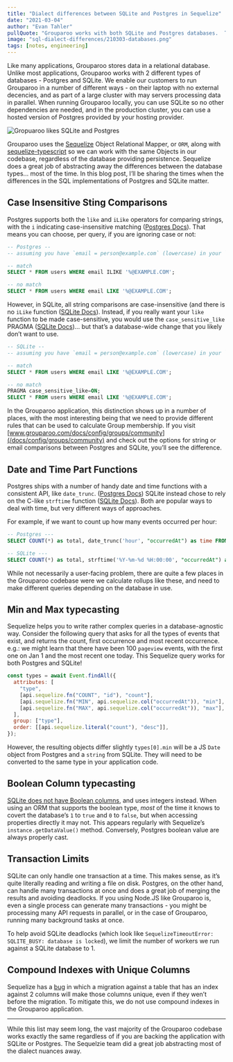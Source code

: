 ```yaml
---
title: "Dialect differences between SQLite and Postgres in Sequelize"
date: "2021-03-04"
author: "Evan Tahler"
pullQuote: "Grouparoo works with both SQLite and Postgres databases.  This post shares what we've learned about the differences."
image: "sql-dialect-differences/210303-databases.png"
tags: [notes, engineering]
---
```


Like many applications, Grouparoo stores data in a relational database. Unlike most applications, Grouparoo works with 2 different types of databases - Postgres and SQLite. We enable our customers to run Grouparoo in a number of different ways - on their laptop with no external decencies, and as part of a large cluster with may servers processing data in parallel. When running Grouparoo locally, you can use SQLite so no other dependencies are needed, and in the production cluster, you can use a hosted version of Postgres provided by your hosting provider.

<Image
  centered
  alt="Gropuaroo likes SQLite and Postgres"
  src="sql-dialect-differences/210303-databases.png"
  width={1015}
  height={533}
/>

Grouparoo uses the [Sequelize](https://sequelize.org/) Object Relational Mapper, or `ORM`, along with [sequelize-typescript](https://github.com/RobinBuschmann/sequelize-typescript) so we can work with the same Objects in our codebase, regardless of the database providing persistence. Sequelize does a great job of abstracting away the differences between the database types... most of the time. In this blog post, I’ll be sharing the times when the differences in the SQL implementations of Postgres and SQLite matter.

## Case Insensitive Sting Comparisons

Postgres supports both the `like` and `iLike` operators for comparing strings, with the `i` indicating case-insensitive matching ([Postgres Docs](https://www.postgresql.org/docs/12/functions-matching.html)). That means you can choose, per query, if you are ignoring case or not:

```sql
-- Postgres --
-- assuming you have `email = person@example.com` (lowercase) in your `users` table

-- match
SELECT * FROM users WHERE email ILIKE '%@EXAMPLE.COM';

-- no match
SELECT * FROM users WHERE email LIKE '%@EXAMPLE.COM';
```

However, in SQLite, all string comparisons are case-insensitive (and there is no `iLike` function ([SQLite Docs](https://sqlite.org/lang_expr.html)). Instead, if you really want your `like` function to be made case-sensitive, you would use the `case_sensitive_like` PRAGMA ([SQLite Docs](https://sqlite.org/pragma.html#pragma_case_sensitive_like))... but that’s a database-wide change that you likely don’t want to use.

```sql
-- SQLite --
-- assuming you have `email = person@example.com` (lowercase) in your `users` table

-- match
SELECT * FROM users WHERE email LIKE '%@EXAMPLE.COM';

-- no match
PRAGMA case_sensitive_like=ON;
SELECT * FROM users WHERE email LIKE '%@EXAMPLE.COM';
```

In the Grouparoo application, this distinction shows up in a number of places, with the most interesting being that we need to provide different rules that can be used to calculate Group membership. If you visit [www.grouparoo.com/docs/config/groups/community](/docs/config/groups/community) and check out the options for string or email comparisons between Postgres and SQLite, you’ll see the difference.

## Date and Time Part Functions

Postgres ships with a number of handy date and time functions with a consistent API, like `date_trunc`. ([Postgres Docs](https://www.postgresql.org/docs/9.1/functions-datetime.html)) SQLite instead chose to rely on the C-like `strftime` function ([SQLite Docs](https://sqlite.org/lang_datefunc.html)). Both are popular ways to deal with time, but very different ways of approaches.

For example, if we want to count up how many events occurred per hour:

```SQL
-- Postgres ---
SELECT COUNT(*) as total, date_trunc('hour', "occurredAt") as time FROM events GROUP BY 2

-- SQLite ---
SELECT COUNT(*) as total, strftime('%Y-%m-%d %H:00:00', "occurredAt") as time FROM events GROUP BY 2
```

While not necessarily a user-facing problem, there are quite a few places in the Grouparoo codebase were we calculate rollups like these, and need to make different queries depending on the database in use.

## Min and Max typecasting

Sequelize helps you to write rather complex queries in a database-agnostic way. Consider the following query that asks for all the types of events that exist, and returns the count, first occurrence and most recent occurrence. e.g.: we might learn that there have been 100 `pageview` events, with the first one on Jan 1 and the most recent one today. This Sequelize query works for both Postgres and SQLite!

```js
const types = await Event.findAll({
  attributes: [
    "type",
    [api.sequelize.fn("COUNT", "id"), "count"],
    [api.sequelize.fn("MIN", api.sequelize.col("occurredAt")), "min"],
    [api.sequelize.fn("MAX", api.sequelize.col("occurredAt")), "max"],
  ],
  group: ["type"],
  order: [[api.sequelize.literal("count"), "desc"]],
});
```

However, the resulting objects differ slightly `types[0].min` will be a JS `Date` object from Postgres and a `string` from SQLite. They will need to be converted to the same type in your application code.

## Boolean Column typecasting

[SQLite does not have Boolean columns](https://www.sqlite.org/datatype3.html), and uses integers instead. When using an ORM that supports the boolean type, _most_ of the time it knows to covert the database’s `1` to `true` and `0` to `false`, but when accessing properties directly it may not. This appears regularly with Sequelize’s `instance.getDataValue()` method. Conversely, Postgres boolean value are always properly cast.

## Transaction Limits

SQLite can only handle one transaction at a time. This makes sense, as it’s quite literally reading and writing a file on disk. Postgres, on the other hand, can handle many transactions at once and does a great job of merging the results and avoiding deadlocks. If you using Node.JS like Grouparoo is, even a single process can generate many transactions - you might be processing many API requests in parallel, or in the case of Grouparoo, running many background tasks at once.

To help avoid SQLite deadlocks (which look like `SequelizeTimeoutError: SQLITE_BUSY: database is locked`), we limit the number of workers we run against a SQLite database to 1.

## Compound Indexes with Unique Columns

Sequelize has a [bug](https://github.com/sequelize/sequelize/issues/12823) in which a migration against a table that has an index against 2 columns will make those columns unique, even if they wen’t before the migration. To mitigate this, we do not use compound indexes in the Grouparoo application.

---

While this list may seem long, the vast majority of the Grouparoo codebase works exactly the same regardless of if you are backing the application with SQLite or Postgres. The Sequelzie team did a great job abstracting most of the dialect nuances away.
